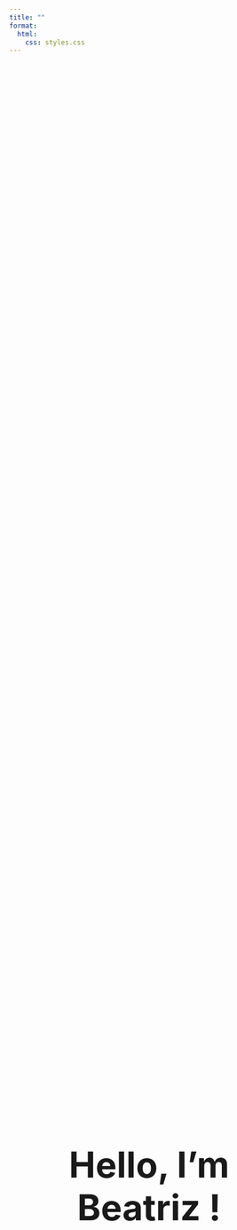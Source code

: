 ```yaml
---
title: ""
format: 
  html:
    css: styles.css
---
```


<div style="display: flex; justify-content: center; align-items: center; height: 100vh;">
  <h1 style="font-size: 4rem; text-align: center;"> Hello,
  I'm Beatriz !</h1>
</div>



## Softwares {#softwares-section}
<!-- Conteúdo da seção Softwares vai aqui -->
Conteúdo de Softwares.

## Skill Sets {#skillsets-section}
<!-- Conteúdo da seção Skill Sets vai aqui -->
Conteúdo de Skill Sets.

## Work {#work-section}
<!-- Conteúdo da seção Work vai aqui -->
Conteúdo de Work.
